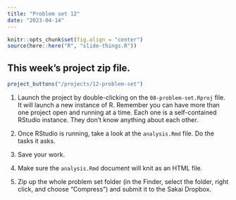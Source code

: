 ```yaml
---
title: "Problem set 12"
date: "2023-04-14"
---
```


```r
knitr::opts_chunk$set(fig.align = "center")
source(here::here("R", "slide-things.R"))
```

## This week's project zip file.

```r
project_buttons("/projects/12-problem-set")
```

1. Launch the project by double-clicking on the `08-problem-set.Rproj` file. It will launch a new instance of R. Remember you can have more than one project open and running at a time. Each one is a self-contained RStudio instance. They don't know anything about each other.

2. Once RStudio is running, take a look at the `analysis.Rmd` file. Do the tasks it asks.

3. Save your work.

4. Make sure the `analysis.Rmd` document will knit as an HTML file. 

5. Zip up the whole problem set folder (in the Finder, select the folder, right click, and choose "Compress") and submit it to the Sakai Dropbox.
